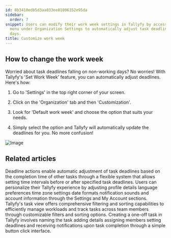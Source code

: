 ```yaml
---
id: 8b3410edb5d3aa033ee81006352e95da
sidebar:
  order: 7
snippet: Users can modify their work week settings in Tallyfy by accessing the Customization
  menu under Organization Settings to automatically adjust task deadlines for non-working
  days.
title: Customize work week
---
```


## How to change the work week

Worried about task deadlines falling on non-working days? No worries! With Tallyfy's 'Set Work Week' feature, you can automatically adjust deadlines. Here's how:

1. Go to 'Settings' in the top right corner of your screen.

2. Click on the 'Organization' tab and then 'Customization'.

3. Look for 'Default work week' and choose the option that suits your needs.

4. Simply select the option and Tallyfy will automatically update the deadlines for you. No more confusion!

![Image](https://screenshots.tallyfy.com/tallyfy%2Fpro%2Fdesktop-light-change-workweek.png)


## Related articles
<CardGrid>
<LinkTitleCard header="<b>Actions > Automate deadline shifts on tasks</b>" href="/products/pro/documenting/templates/automations/actions/deadline-actions/" > Deadline actions enable automatic adjustment of task deadlines based on the completion time of other tasks through a flexible system that allows setting time intervals before or after specified task deadlines. </LinkTitleCard>
<LinkTitleCard header="<b>Personal Settings > Personalization settings</b>" href="/products/pro/settings/personal-settings/personalization-settings/" > Users can personalize their Tallyfy experience by adjusting profile details language preferences time zone settings date formats notification sounds and account information through the Settings and My Account sections. </LinkTitleCard>
<LinkTitleCard header="<b>Tasks View > Customize the task view</b>" href="/products/pro/tracking-and-tasks/tasks-view/how-can-i-customize-task-views-in-tallyfy/" > Tallyfy's task view offers comprehensive filtering and sorting capabilities to efficiently manage workloads and track tasks across team members through customizable filters and sorting options. </LinkTitleCard>
<LinkTitleCard header="<b>Tasks > Create a one-off task</b>" href="/products/pro/tracking-and-tasks/tasks/how-to-create-a-one-off-task-in-tallyfy/" > Creating a one-off task in Tallyfy involves naming the task adding details assigning members setting deadlines and receiving notifications upon task completion through a simple button click interface. </LinkTitleCard>
</CardGrid>